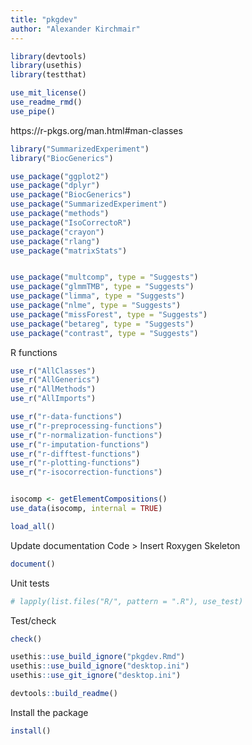 ```yaml
---
title: "pkgdev"
author: "Alexander Kirchmair"
---
```


```r

library(devtools)
library(usethis)
library(testthat)

```


```r

use_mit_license()
use_readme_rmd()
use_pipe()

```






https://r-pkgs.org/man.html#man-classes

```r

library("SummarizedExperiment")
library("BiocGenerics")

```

```r

use_package("ggplot2")
use_package("dplyr")
use_package("BiocGenerics")
use_package("SummarizedExperiment")
use_package("methods")
use_package("IsoCorrectoR")
use_package("crayon")
use_package("rlang")
use_package("matrixStats")


use_package("multcomp", type = "Suggests")
use_package("glmmTMB", type = "Suggests")
use_package("limma", type = "Suggests")
use_package("nlme", type = "Suggests")
use_package("missForest", type = "Suggests")
use_package("betareg", type = "Suggests")
use_package("contrast", type = "Suggests")


```






R functions
```r

use_r("AllClasses")
use_r("AllGenerics")
use_r("AllMethods")
use_r("AllImports")

use_r("r-data-functions")
use_r("r-preprocessing-functions")
use_r("r-normalization-functions")
use_r("r-imputation-functions")
use_r("r-difftest-functions")
use_r("r-plotting-functions")
use_r("r-isocorrection-functions")



```


```r

isocomp <- getElementCompositions()
use_data(isocomp, internal = TRUE)

```


```r
load_all()
```


Update documentation
Code > Insert Roxygen Skeleton
```r

document()

```


Unit tests
```r

# lapply(list.files("R/", pattern = ".R"), use_test)

```


Test/check
```r

check()

```




```r

usethis::use_build_ignore("pkgdev.Rmd")
usethis::use_build_ignore("desktop.ini")
usethis::use_git_ignore("desktop.ini")

```




```r

devtools::build_readme()

```








Install the package
```r

install()

```







